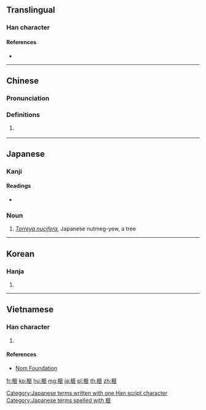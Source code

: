 ==Translingual==

===Han character===
{{Han char|rn=75|rad=木|as=10|sn=14|four=41911|canj=DSLY|ids=⿰木匪}}

====References====
* {{Han ref|kx=0544.020|dkj=15258|dj=0931.210|hdz=21260.010|uh=69A7|ud=27047|bh=E249|bd=57929}}

----

==Chinese==
{{zh-forms}}

===Pronunciation===
{{zh-pron
|m=fěi
|c=fei2
|mc=y
|oc=y
|ma=
|cat=pn
}}

===Definitions===
# {{vern|Japanese nutmeg-yew}} {{gloss|''[[Torreya nucifera]]''}}

----

==Japanese==

===Kanji===
{{ja-kanji|grade=|rs=木10}}

====Readings====
* {{ja-readings|on=[[ひ]] (hi)|kun=[[かや]] (kaya)}}

===Noun===
{{ja-noun|かや}}

# ''[[Torreya nucifera]]'', Japanese nutmeg-yew, a tree

[[Category:Japanese terms written with one Han script character]]
[[Category:Japanese terms spelled with 榧]]

----

==Korean==

===Hanja===
{{ko-hanja|hangeul=비|eumhun=|rv=bi|mr=pi|y=pi}}

# {{defn|lang=ko|sort=木10}}

----

==Vietnamese==

===Han character===
{{vi-readings|rs=木10| hanviet = phỉ}}

# {{defn|lang=vi|sort=木10}}

====References====
*[http://nomfoundation.org/common/nom_details.php?codepoint=69a7 Nom Foundation]

[[fr:榧]]
[[ko:榧]]
[[hu:榧]]
[[mg:榧]]
[[ja:榧]]
[[pl:榧]]
[[th:榧]]
[[zh:榧]]